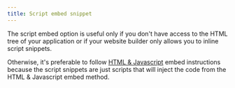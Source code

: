 ```yaml
---
title: Script embed snippet
---
```


The script embed option is useful only if you don't have access to the HTML tree of your application or if your website builder only allows you to inline script snippets.

Otherwise, it's preferable to follow [HTML & Javascript](./html-javascript) embed instructions because the script snippets are just scripts that will inject the code from the HTML & Javascript embed method.
